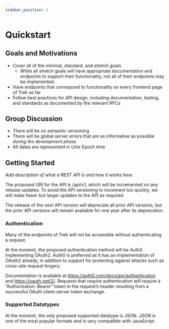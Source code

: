 ```yaml
---
sidebar_position: 1
---
```

# Quickstart

## Goals and Motivations
- Cover all of the minimal, standard, and stretch goals
  - While all stretch goals will have appropriate documentation and endpoints to support their functionality, not all of
   their endpoints may be implemented.
- Have endpoints that correspond to functionality on every frontend page of Trek so far
- Follow best practices for API design, including documentation, testing, and standards as documented by the relevant RFCs

## Group Discussion
- There will be no semantic versioning
- There will be global server errors that are as informative as possible *during the development phase*
- All dates are represented in Unix Epoch time

## Getting Started
*Add description of what a REST API is and how it works here*

The proposed URI for the API is /api/v1, which will be incremented on any release updates. To avoid the API versioning
to increment too quickly, we will make fewer but larger updates to the API as required.

The release of the next API version will deprecate all prior API versions, but the prior API versions will remain
available for one year after its deprecation.

### Authentication
Many of the endpoints of Trek will not be accessible without authenticating a request.

At the moment, the proposed authentication method will be Auth0 implementing OAuth2. Auth0 is preferred as it has an
implementation of OAuth2 already, in addition to support for protecting against attacks such as cross-site request forgery.

Documentation is available at https://auth0.com/docs/api/authentication and https://oauth.net/2/. Requests that require
authentication will require a “Authorization: Bearer” token in the request’s header resulting from a successful OAuth
client-server token exchange.

### Supported Datatypes
At the moment, the only proposed supported datatype is JSON. JSON is one of the most popular formats and is very
compatible with JavaScript.


